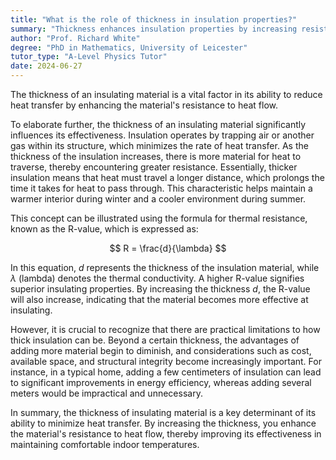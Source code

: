 ```yaml
---
title: "What is the role of thickness in insulation properties?"
summary: "Thickness enhances insulation properties by increasing resistance to heat flow, effectively reducing heat transfer and improving energy efficiency."
author: "Prof. Richard White"
degree: "PhD in Mathematics, University of Leicester"
tutor_type: "A-Level Physics Tutor"
date: 2024-06-27
---
```


The thickness of an insulating material is a vital factor in its ability to reduce heat transfer by enhancing the material's resistance to heat flow.

To elaborate further, the thickness of an insulating material significantly influences its effectiveness. Insulation operates by trapping air or another gas within its structure, which minimizes the rate of heat transfer. As the thickness of the insulation increases, there is more material for heat to traverse, thereby encountering greater resistance. Essentially, thicker insulation means that heat must travel a longer distance, which prolongs the time it takes for heat to pass through. This characteristic helps maintain a warmer interior during winter and a cooler environment during summer.

This concept can be illustrated using the formula for thermal resistance, known as the R-value, which is expressed as:

$$
R = \frac{d}{\lambda}
$$

In this equation, $d$ represents the thickness of the insulation material, while $\lambda$ (lambda) denotes the thermal conductivity. A higher R-value signifies superior insulating properties. By increasing the thickness $d$, the R-value will also increase, indicating that the material becomes more effective at insulating.

However, it is crucial to recognize that there are practical limitations to how thick insulation can be. Beyond a certain thickness, the advantages of adding more material begin to diminish, and considerations such as cost, available space, and structural integrity become increasingly important. For instance, in a typical home, adding a few centimeters of insulation can lead to significant improvements in energy efficiency, whereas adding several meters would be impractical and unnecessary.

In summary, the thickness of insulating material is a key determinant of its ability to minimize heat transfer. By increasing the thickness, you enhance the material's resistance to heat flow, thereby improving its effectiveness in maintaining comfortable indoor temperatures.
    